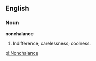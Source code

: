 ==English==

===Noun===

'''nonchalance'''

#Indifference; carelessness; coolness.

[[pl:Nonchalance]]